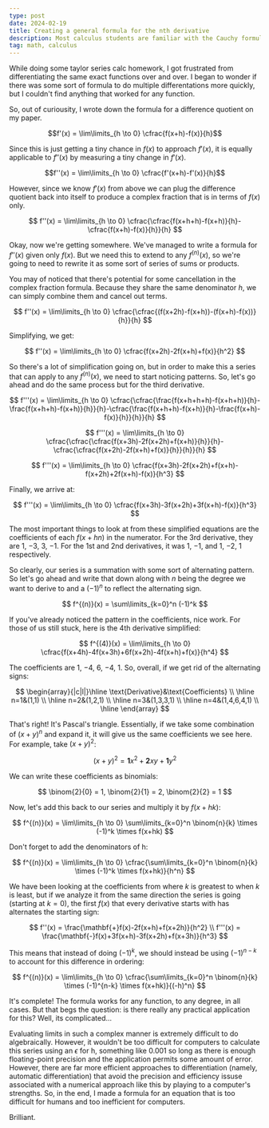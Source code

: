 ```yaml
---
type: post
date: 2024-02-19
title: Creating a general formula for the nth derivative
description: Most calculus students are familiar with the Cauchy formula for repeated integration. What if there was a similar formula, but for differentiation?
tag: math, calculus
---
```


While doing some taylor series calc homework, I got frustrated from differentiating the same exact functions over and over. I began to wonder if there was some sort of formula to do multiple differentations more quickly, but I couldn't find anything that worked for any function.

So, out of curiousity, I wrote down the formula for a difference quotient on my paper.

$$f'(x) = \lim\limits_{h \to 0} \cfrac{f(x+h)-f(x)}{h}$$

Since this is just getting a tiny chance in $f(x)$ to approach $f'(x)$, it is equally applicable to $f''(x)$ by measuring a tiny change in $f'(x)$.

$$f''(x) = \lim\limits_{h \to 0} \cfrac{f'(x+h)-f'(x)}{h}$$

However, since we know $f'(x)$ from above we can plug the difference quotient back into itself to produce a complex fraction that is in terms of $f(x)$ only.

$$ f''(x) = \lim\limits_{h \to 0} \cfrac{\cfrac{f(x+h+h)-f(x+h)}{h}-\cfrac{f(x+h)-f(x)}{h}}{h} $$

Okay, now we're getting somewhere. We've managed to write a formula for $f''(x)$ given only $f(x)$. But we need this to extend to any $f^{(n)}(x)$, so we're going to need to rewrite it as some sort of series of sums or products.

You may of noticed that there's potential for some cancellation in the complex fraction formula. Because they share the same denominator $h$, we can simply combine them and cancel out terms.

$$ f''(x) = \lim\limits_{h \to 0} \cfrac{\cfrac{(f(x+2h)-f(x+h))-(f(x+h)-f(x))}{h}}{h} $$

Simplifying, we get:

$$ f''(x) = \lim\limits_{h \to 0} \cfrac{f(x+2h)-2f(x+h)+f(x)}{h^2} $$

So there's a lot of simplification going on, but in order to make this a series that can apply to any $f^{(n)}(x)$, we need to start noticing patterns. So, let's go ahead and do the same process but for the third derivative.

$$ f'''(x) = \lim\limits_{h \to 0} \cfrac{\cfrac{\frac{f(x+h+h+h)-f(x+h+h)}{h}-\frac{f(x+h+h)-f(x+h)}{h}}{h}-\cfrac{\frac{f(x+h+h)-f(x+h)}{h}-\frac{f(x+h)-f(x)}{h}}{h}}{h} $$

$$ f'''(x) = \lim\limits_{h \to 0} \cfrac{\cfrac{\cfrac{f(x+3h)-2f(x+2h)+f(x+h)}{h}}{h}-\cfrac{\cfrac{f(x+2h)-2f(x+h)+f(x)}{h}}{h}}{h} $$

$$ f'''(x) = \lim\limits_{h \to 0} \cfrac{f(x+3h)-2f(x+2h)+f(x+h)-f(x+2h)+2f(x+h)-f(x)}{h^3} $$

Finally, we arrive at:

$$ f'''(x) = \lim\limits_{h \to 0} \cfrac{f(x+3h)-3f(x+2h)+3f(x+h)-f(x)}{h^3} $$

The most important things to look at from these simplified equations are the coefficients of each $f(x+hn)$ in the numerator. For the 3rd derivative, they are $1$, $-3$, $3$, $-1$. For the 1st and 2nd derivatives, it was $1$, $-1$, and $1$, $-2$, $1$ respectively.

So clearly, our series is a summation with some sort of alternating pattern. So let's go ahead and write that down along with $n$ being the degree we want to derive to and a $(-1)^n$ to reflect the alternating sign.

$$ f^{(n)}(x) = \sum\limits_{k=0}^n (-1)^k $$

If you've already noticed the pattern in the coefficients, nice work. For those of us still stuck, here is the 4th derivative simplified:

$$ f^{(4)}(x) = \lim\limits_{h \to 0} \cfrac{f(x+4h)-4f(x+3h)+6f(x+2h)-4f(x+h)+f(x)}{h^4} $$

The coefficients are $1$, $-4$, $6$, $-4$, $1$. So, overall, if we get rid of the alternating signs:

$$ \begin{array}{|c|l|}\hline \text{Derivative}&\text{Coefficients} \\ \hline n=1&(1,1) \\ \hline n=2&(1,2,1) \\ \hline n=3&(1,3,3,1) \\ \hline n=4&(1,4,6,4,1) \\ \hline \end{array} $$

That's right! It's Pascal's triangle.  Essentially, if we take some combination of $(x+y)^n$ and expand it, it will give us the same coefficients we see here. For example, take $(x+y)^2$:

$$(x+y)^2 = \mathbf{1}x^2 + \mathbf{2}xy + \mathbf{1}y^2 $$

We can write these coefficients as binomials:

$$ \binom{2}{0} = 1, \binom{2}{1} = 2, \binom{2}{2} = 1 $$

Now, let's add this back to our series and multiply it by $f(x+hk)$:

$$ f^{(n)}(x) = \lim\limits_{h \to 0} \sum\limits_{k=0}^n \binom{n}{k} \times (-1)^k \times f(x+hk) $$

Don't forget to add the denominators of h:

$$ f^{(n)}(x) = \lim\limits_{h \to 0} \cfrac{\sum\limits_{k=0}^n \binom{n}{k} \times (-1)^k \times f(x+hk)}{h^n} $$

We have been looking at the coefficients from where $k$ is greatest to when $k$ is least, but if we analyze it from the same direction the series is going (starting at $k=0$), the first $f(x)$ that every derivative starts with has alternates the starting sign:

$$ f''(x) = \frac{\mathbf{+}f(x)-2f(x+h)+f(x+2h)}{h^2} \\ f'''(x) = \frac{\mathbf{-}f(x)+3f(x+h)-3f(x+2h)+f(x+3h)}{h^3} $$

This means that instead of doing $(-1)^k$, we should instead be using $(-1)^{n-k}$ to account for this difference in ordering:

$$ f^{(n)}(x) = \lim\limits_{h \to 0} \cfrac{\sum\limits_{k=0}^n \binom{n}{k} \times (-1)^{n-k} \times f(x+hk)}{(-h)^n} $$

It's complete! The formula works for any function, to any degree, in all cases. But that begs the question: is there really any practical application for this? Well, its complicated...

Evaluating limits in such a complex manner is extremely difficult to do algebraically. However, it wouldn't be too difficult for computers to calculate this series using an $\epsilon$ for h, something like 0.001 so long as there is enough floating-point precision and the application permits some amount of error. However, there are far more efficient approaches to differentiation (namely, automatic differentiation) that avoid the precision and efficiency issuse associated with a numerical approach like this by playing to a computer's strengths. So, in the end, I made a formula for an equation that is too difficult for humans and too inefficient for computers. 



Brilliant.  